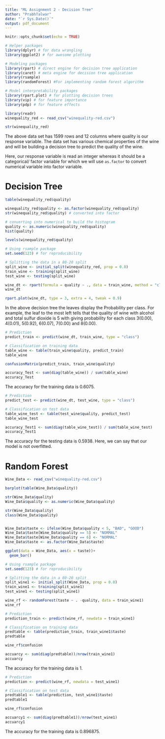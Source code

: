 ---
title: "ML Assignment 2 - Decision Tree"
author: "PrabhTalwar"
date: "`r Sys.Date()`"
output: pdf_document
---

```{r setup, include=FALSE}
knitr::opts_chunk$set(echo = TRUE)
```

```{r, message=FALSE, error=FALSE, warning=FALSE}
# Helper packages
library(dplyr) # for data wrangling
library(ggplot2) # for awesome plotting

# Modeling packages
library(rpart) # direct engine for decision tree application
library(caret) # meta engine for decision tree application
library(rsample)
library(randomForest) #For implementing random forest algorithm

# Model interpretability packages
library(rpart.plot) # for plotting decision trees
library(vip) # for feature importance
library(pdp) # for feature effects
```


```{r, show_col_types = FALSE}
library(readr)
winequality_red <- read_csv("winequality-red.csv")
```

```{r}
str(winequality_red)
```
The above data set has 1599 rows and 12 columns where quality is our response variable. The data set has various chemical properties of the wine and will be building a decision tree to predict the quality of the wine. 

Here, our response variable is read an integer whereas it should be a categorical/ factor variable for which we will use `as.factor` to convert numerical variable into factor variable.

# Decision Tree


```{r}
table(winequality_red$quality) 

winequality_red$quality <- as.factor(winequality_red$quality)
str(winequality_red$quality) # converted into factor

# converting into numerical to build the histogram
quality <- as.numeric(winequality_red$quality) 
hist(quality)

levels(winequality_red$quality)
```


```{r}
# Using rsample package
set.seed(123) # for reproducibility

# Splitting the data in a 80-20 split
split_wine <- initial_split(winequality_red, prop = 0.8)
train_wine <- training(split_wine)
test_wine <- testing(split_wine)

```

```{r}

wine_dt <- rpart(formula = quality ~ ., data = train_wine, method = "class")
wine_dt

rpart.plot(wine_dt, type = 3, extra = 4, tweak = 0.9) 
```

In the above decision tree the leaves display the Probability per class. For example, the leaf to the most left tells that the quality of wine with alcohol and total sulfur dioxide is 5 with giving probability for each class 3(0.00), 4(0.01), 5(0.92), 6(0.07), 7(0.00) and 8(0.00).


```{r}
# Prediction
predict_train <- predict(wine_dt, train_wine, type = "class")

# Classification on training data
table_wine <- table(train_wine$quality, predict_train)
table_wine

confusionMatrix(predict_train, train_wine$quality)

accuracy_Test <- sum(diag(table_wine)) / sum(table_wine)
accuracy_Test
```

The accuracy for the training data is 0.6075.
```{r}
# Prediction
predict_test <- predict(wine_dt, test_wine, type = "class")

# Classification on test data
table_wine_test <- table(test_wine$quality, predict_test)
table_wine_test

accuracy_Test1 <- sum(diag(table_wine_test)) / sum(table_wine_test)
accuracy_Test1
```
The accuracy for the testing data is 0.5938. Here, we can say that our model is not overfitted.



# Random Forest

```{r}
Wine_Data <- read_csv("winequality-red.csv")
```


```{r}
barplot(table(Wine_Data$quality))

str(Wine_Data$quality)
Wine_Data$quality <- as.numeric(Wine_Data$quality)

str(Wine_Data$quality)
class(Wine_Data$quality)


Wine_Data$taste <- ifelse(Wine_Data$quality < 5, "BAD", "GOOD")
Wine_Data$taste[Wine_Data$quality == 5] <- "NORMAL"
Wine_Data$taste[Wine_Data$quality == 6] <- "NORMAL"
Wine_Data$taste <- as.factor(Wine_Data$taste)

ggplot(data = Wine_Data, aes(x = taste))+
  geom_bar()

```


```{r}
# Using rsample package
set.seed(123) # for reproducibility

# Splitting the data in a 80-20 split
split_wine1 <- initial_split(Wine_Data, prop = 0.8)
train_wine1 <- training(split_wine1)
test_wine1 <- testing(split_wine1)

```

```{r}

wine_rf <- randomForest(taste ~ . -quality, data = train_wine1)
wine_rf

```

```{r}
# Prediction
prediction_train <- predict(wine_rf, newdata = train_wine1)

# Classification on training data
predtable <- table(prediction_train, train_wine1$taste) 
predtable

wine_rf$confusion

accuarcy <- sum(diag(predtable))/nrow(train_wine1) 
accuarcy
```
The accuracy for the training data is 1.


```{r}
# Prediction
prediction <- predict(wine_rf, newdata = test_wine1)

# Classification on test data
predtable1 <- table(prediction, test_wine1$taste) 
predtable1

wine_rf$confusion
```

```{r}

accuarcy1 <- sum(diag(predtable1))/nrow(test_wine1) 
accuarcy1
```
The accuracy for the training data is 0.896875.

